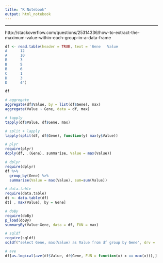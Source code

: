 ```yaml
---
title: "R Notebook"
output: html_notebook
---
```


***

http://stackoverflow.com/questions/25314336/how-to-extract-the-maximum-value-within-each-group-in-a-data-frame

```r

df <- read.table(header = TRUE, text = 'Gene   Value
A      12
A      10
B      3
B      5
B      6
C      1
D      3
D      4')

df

```
```r
# aggregate
aggregate(df$Value, by = list(df$Gene), max)
aggregate(Value ~ Gene, data = df, max)

```
```r
# tapply
tapply(df$Value, df$Gene, max)

```

```r
# split + lapply
lapply(split(df, df$Gene), function(y) max(y$Value))


```
```r

# plyr
require(plyr)
ddply(df, .(Gene), summarise, Value = max(Value))


```
```r
# dplyr
require(dplyr)
df %>% 
  group_by(Gene) %>% 
  summarise(Value = max(Value), sum=sum(Value))

```
```r

# data.table
require(data.table)
dt <- data.table(df)
dt[ , max(Value), by = Gene]

```
```r

# doBy
require(doBy)
p_load(doBy)
summaryBy(Value~Gene, data = df, FUN = max)

```

```r


# sqldf
require(sqldf)
sqldf("select Gene, max(Value) as Value from df group by Gene", drv = 'SQLite')

# ave
df[as.logical(ave(df$Value, df$Gene, FUN = function(x) x == max(x))),]

```
